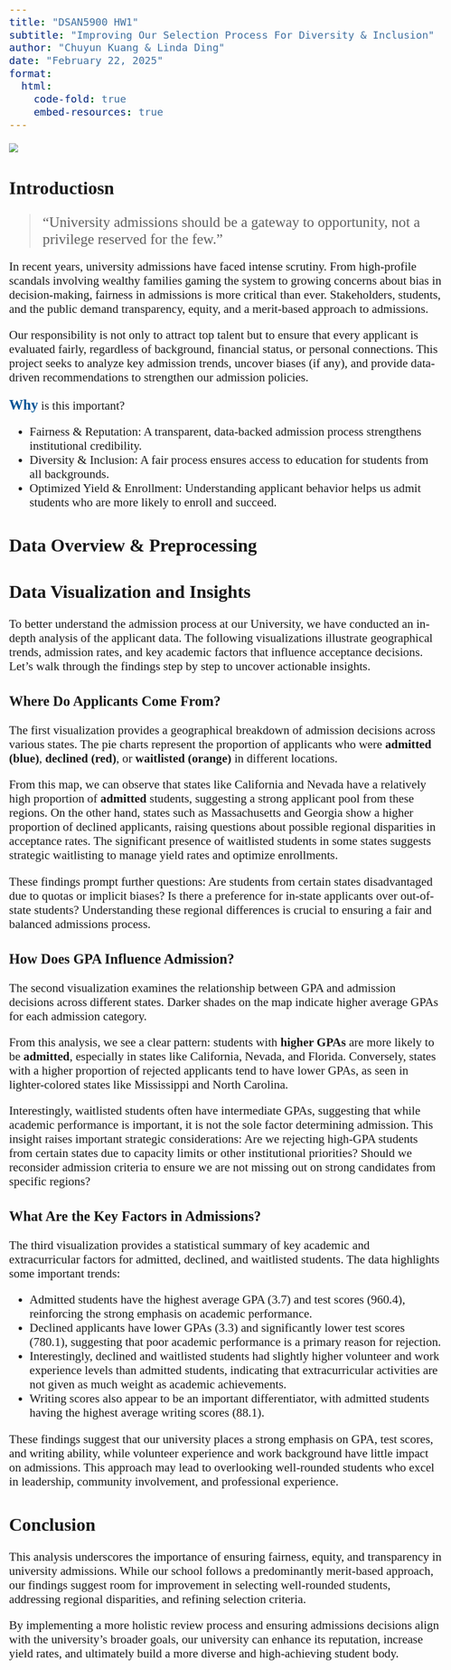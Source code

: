 ```yaml
---
title: "DSAN5900 HW1"
subtitle: "Improving Our Selection Process For Diversity & Inclusion"
author: "Chuyun Kuang & Linda Ding"
date: "February 22, 2025"
format:
  html:
    code-fold: true
    embed-resources: true
---
```


<style type="text/css">
  body{
  font-family: Calibri;
  font-size: 16pt;
}
</style>


![](image.png)

## Introductiosn
> <big>"University admissions should be a gateway to opportunity, not a privilege reserved for the few."</big>

In recent years, university admissions have faced intense scrutiny. From high-profile scandals involving wealthy families gaming the system to growing concerns about bias in decision-making, fairness in admissions is more critical than ever. Stakeholders, students, and the public demand transparency, equity, and a merit-based approach to admissions.

Our responsibility is not only to attract top talent but to ensure that every applicant is evaluated fairly, regardless of background, financial status, or personal connections. This project seeks to analyze key admission trends, uncover biases (if any), and provide data-driven recommendations to strengthen our admission policies.

**<big style="font-size:25px; color:#005496;">Why</big>** is this important?

- Fairness & Reputation: A transparent, data-backed admission process strengthens institutional credibility.
- Diversity & Inclusion: A fair process ensures access to education for students from all backgrounds.
- Optimized Yield & Enrollment: Understanding applicant behavior helps us admit students who are more likely to enroll and succeed.

## Data Overview & Preprocessing

## Data Visualization and Insights

To better understand the admission process at our University, we have conducted an in-depth analysis of the applicant data. The following visualizations illustrate geographical trends, admission rates, and key academic factors that influence acceptance decisions. Let’s walk through the findings step by step to uncover actionable insights.

### Where Do Applicants Come From?

The first visualization provides a geographical breakdown of admission decisions across various states. The pie charts represent the proportion of applicants who were **admitted (blue)**, **declined (red)**, or **waitlisted (orange)** in different locations.

From this map, we can observe that states like California and Nevada have a relatively high proportion of **admitted** students, suggesting a strong applicant pool from these regions. On the other hand, states such as Massachusetts and Georgia show a higher proportion of declined applicants, raising questions about possible regional disparities in acceptance rates. The significant presence of waitlisted students in some states suggests strategic waitlisting to manage yield rates and optimize enrollments.

These findings prompt further questions: Are students from certain states disadvantaged due to quotas or implicit biases? Is there a preference for in-state applicants over out-of-state students? Understanding these regional differences is crucial to ensuring a fair and balanced admissions process.

### How Does GPA Influence Admission?

The second visualization examines the relationship between GPA and admission decisions across different states. Darker shades on the map indicate higher average GPAs for each admission category.

From this analysis, we see a clear pattern: students with **higher GPAs** are more likely to be **admitted**, especially in states like California, Nevada, and Florida. Conversely, states with a higher proportion of rejected applicants tend to have lower GPAs, as seen in lighter-colored states like Mississippi and North Carolina.

Interestingly, waitlisted students often have intermediate GPAs, suggesting that while academic performance is important, it is not the sole factor determining admission. This insight raises important strategic considerations: Are we rejecting high-GPA students from certain states due to capacity limits or other institutional priorities? Should we reconsider admission criteria to ensure we are not missing out on strong candidates from specific regions?

### What Are the Key Factors in Admissions?

The third visualization provides a statistical summary of key academic and extracurricular factors for admitted, declined, and waitlisted students. The data highlights some important trends:

- Admitted students have the highest average GPA (3.7) and test scores (960.4), reinforcing the strong emphasis on academic performance.
- Declined applicants have lower GPAs (3.3) and significantly lower test scores (780.1), suggesting that poor academic performance is a primary reason for rejection.
- Interestingly, declined and waitlisted students had slightly higher volunteer and work experience levels than admitted students, indicating that extracurricular activities are not given as much weight as academic achievements.
- Writing scores also appear to be an important differentiator, with admitted students having the highest average writing scores (88.1).

These findings suggest that our university places a strong emphasis on GPA, test scores, and writing ability, while volunteer experience and work background have little impact on admissions. This approach may lead to overlooking well-rounded students who excel in leadership, community involvement, and professional experience.


## Conclusion

This analysis underscores the importance of ensuring fairness, equity, and transparency in university admissions. While our school follows a predominantly merit-based approach, our findings suggest room for improvement in selecting well-rounded students, addressing regional disparities, and refining selection criteria.

By implementing a more holistic review process and ensuring admissions decisions align with the university’s broader goals, our university can enhance its reputation, increase yield rates, and ultimately build a more diverse and high-achieving student body.